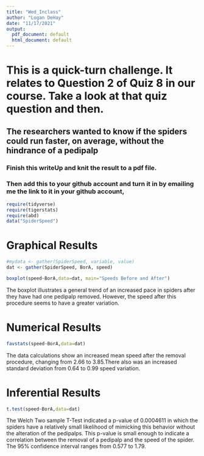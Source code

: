 ```yaml
---
title: "Wed_Inclass"
author: "Logan DeHay"
date: "11/17/2021"
output:
  pdf_document: default
  html_document: default
---
```


# This is a quick-turn challenge.  It relates to Question 2 of Quiz 8 in our course. Take a look at that quiz question and then.

## The researchers wanted to know if the spiders could run faster, on average, without the hindrance of a pedipalp

### Finish this writeUp and knit the result to a pdf file.  


### Then add this to your github account and turn it in by emailing me the link to it in your github account,



```r
require(tidyverse)
require(tigerstats)
require(abd)
data("SpiderSpeed")
```
# Graphical Results
```r
#mydata <- gather(SpiderSpeed, variable, value) 
dat <- gather(SpiderSpeed, BorA, speed)
```

```r
boxplot(speed~BorA,data=dat, main="Speeds Before and After")
```
  
The boxplot illustrates a general trend of an increased pace in spiders after they have had one pedipalp removed. However, the speed after this procedure seems to have a greater variation.
  
# Numerical Results
  
```r
favstats(speed~BorA,data=dat)
```
  
The data calculations show an increased mean speed after the removal procedure, changing from 2.66 to 3.85.There also was an increased standard deviation from 0.64 to 0.99 speed variation.
  
# Inferential Results
  
```r
t.test(speed~BorA,data=dat)
```
  
The Welch Two sample T-Test indicated a p-value of 0.0004611 in which the spiders have a relatively small likelihood of mimicking this behavior without the alteration of the pedipalps. This p-value is small enough to indicate a correlation between the removal of a pedipalp and the speed of the spider. The 95% confidence interval ranges from 0.577 to 1.79.
  
  